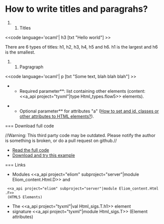=How to write titles and paragrahs?=

#### Titles

<<code language='ocaml'|
h3 [txt "Hello world"]
>>

There are 6 types of titles: h1, h2, h3, h4, h5 and h6. h1 is the largest and h6 is the smallest.

#### Pagragraph

<<code language='ocaml'|
p [txt "Some text, blah blah blah"]
>>

**Required parameter**: list containing other elements (content: <<a_api project="tyxml"|type Html_types.flow5>> elements).

**Optional parameter** for attributes "a" ([[wiki:manual/how-to-set-and-id-classes-or-other-attributes-to-html-elements|How to set and id, classes or other attributes to HTML elements?]]).

=== Download full code

//Warning: This third party code may be outdated. Please notify the author is something is broken, or do a pull request on github.//

* [[https://github.com/db0company/Ocsigen-Quick-Howto/blob/master/elements/example.eliom|Read the full code]]
* [[https://github.com/db0company/Ocsigen-Quick-Howto|Download and try this example]]

=== Links

* Modules <<a_api project="eliom" subproject="server"|module Eliom_content.Html.D>> and
  <<a_api project="eliom" subproject="server"|module Eliom_content.Html.F>>
  (HTML5 Elements)
* The <<a_api project="tyxml"|val Html_sigs.T.h1>> element
* signature <<a_api project="tyxml"|module Html_sigs.T>> (Element attributes)
